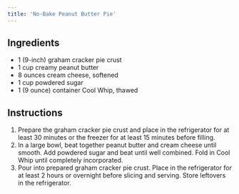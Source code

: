 ```yaml
---
title: 'No-Bake Peanut Butter Pie'
---
```


## Ingredients

- 1 (9-inch) graham cracker pie crust
- 1 cup creamy peanut butter
- 8 ounces cream cheese, softened
- 1 cup powdered sugar
- 1 (9 ounce) container Cool Whip, thawed

## Instructions

1. Prepare the graham cracker pie crust and place in the refrigerator for at least 30 minutes or the freezer for at least 15 minutes before filling.
2. In a large bowl, beat together peanut butter and cream cheese until smooth. Add powdered sugar and beat until well combined. Fold in Cool Whip until completely incorporated.
3. Pour into prepared graham cracker pie crust. Place in the refrigerator for at least 2 hours or overnight before slicing and serving. Store leftovers in the refrigerator.
